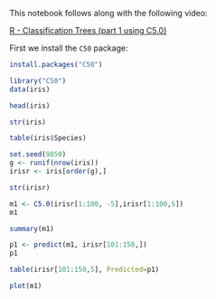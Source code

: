 This notebook follows along with the following video:

[R - Classification Trees (part 1 using C5.0)](https://www.youtube.com/watch?v=5NquIfQxpxk&list=PLjPbBibKHH18I0mDb_H4uP3egypHIsvMn&index=24)

First we install the `C50` package:

```r
install.packages("C50")
```

```r
library("C50")
data(iris)
```

```r
head(iris)
```

```r
str(iris)
```

```r
table(iris$Species)
```

```r
set.seed(9850)
g <- runif(nrow(iris))
irisr <- iris[order(g),]
```

```r
str(irisr)
```

```r
m1 <- C5.0(irisr[1:100, -5],irisr[1:100,5])
m1
```

```r
summary(m1)
```

```r
p1 <- predict(m1, irisr[101:150,]) 
p1
```

```r
table(irisr[101:150,5], Predicted=p1)
```

```r
plot(m1)
```

